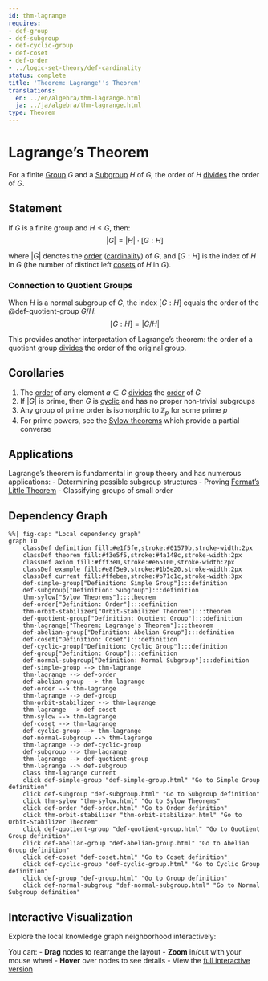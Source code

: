 ```yaml
---
id: thm-lagrange
requires:
- def-group
- def-subgroup
- def-cyclic-group
- def-coset
- def-order
- ../logic-set-theory/def-cardinality
status: complete
title: 'Theorem: Lagrange''s Theorem'
translations:
  en: ../en/algebra/thm-lagrange.html
  ja: ../ja/algebra/thm-lagrange.html
type: Theorem
---
```


# Lagrange's Theorem {#thm-lagrange}

For a finite [Group](def-group.qmd) $G$ and a [Subgroup](def-subgroup.qmd) $H$ of $G$, the order of $H$ [divides](../number-theory/def-divisibility.qmd) the order of $G$.

## Statement

If $G$ is a finite group and $H \leq G$, then:
$$|G| = |H| \cdot [G:H]$$

where $|G|$ denotes the [order](def-order.qmd) ([cardinality](../logic-set-theory/def-cardinality.qmd)) of $G$, and $[G:H]$ is the index of $H$ in $G$ (the number of distinct left [cosets](def-coset.qmd) of $H$ in $G$).

### Connection to Quotient Groups

When $H$ is a normal subgroup of $G$, the index $[G:H]$ equals the order of the @def-quotient-group $G/H$:
$$[G:H] = |G/H|$$

This provides another interpretation of Lagrange's theorem: the order of a quotient group [divides](../number-theory/def-divisibility.qmd) the order of the original group.

## Corollaries

1. The [order](def-order.qmd) of any element $a \in G$ [divides](../number-theory/def-divisibility.qmd) the [order](def-order.qmd) of $G$
2. If $|G|$ is prime, then $G$ is [cyclic](def-cyclic-group.qmd) and has no proper non-trivial subgroups
3. Any group of prime order is isomorphic to $\mathbb{Z}_p$ for some prime $p$
4. For prime powers, see the [Sylow theorems](thm-sylow.qmd) which provide a partial converse

## Applications

Lagrange's theorem is fundamental in group theory and has numerous applications:
- Determining possible subgroup structures
- Proving [Fermat's Little Theorem](../number-theory/thm-fermat-little.qmd)
- Classifying groups of small order

## Dependency Graph

```mermaid
%%| fig-cap: "Local dependency graph"
graph TD
    classDef definition fill:#e1f5fe,stroke:#01579b,stroke-width:2px
    classDef theorem fill:#f3e5f5,stroke:#4a148c,stroke-width:2px
    classDef axiom fill:#fff3e0,stroke:#e65100,stroke-width:2px
    classDef example fill:#e8f5e9,stroke:#1b5e20,stroke-width:2px
    classDef current fill:#ffebee,stroke:#b71c1c,stroke-width:3px
    def-simple-group["Definition: Simple Group"]:::definition
    def-subgroup["Definition: Subgroup"]:::definition
    thm-sylow["Sylow Theorems"]:::theorem
    def-order["Definition: Order"]:::definition
    thm-orbit-stabilizer["Orbit-Stabilizer Theorem"]:::theorem
    def-quotient-group["Definition: Quotient Group"]:::definition
    thm-lagrange["Theorem: Lagrange's Theorem"]:::theorem
    def-abelian-group["Definition: Abelian Group"]:::definition
    def-coset["Definition: Coset"]:::definition
    def-cyclic-group["Definition: Cyclic Group"]:::definition
    def-group["Definition: Group"]:::definition
    def-normal-subgroup["Definition: Normal Subgroup"]:::definition
    def-simple-group --> thm-lagrange
    thm-lagrange --> def-order
    def-abelian-group --> thm-lagrange
    def-order --> thm-lagrange
    thm-lagrange --> def-group
    thm-orbit-stabilizer --> thm-lagrange
    thm-lagrange --> def-coset
    thm-sylow --> thm-lagrange
    def-coset --> thm-lagrange
    def-cyclic-group --> thm-lagrange
    def-normal-subgroup --> thm-lagrange
    thm-lagrange --> def-cyclic-group
    def-subgroup --> thm-lagrange
    thm-lagrange --> def-quotient-group
    thm-lagrange --> def-subgroup
    class thm-lagrange current
    click def-simple-group "def-simple-group.html" "Go to Simple Group definition"
    click def-subgroup "def-subgroup.html" "Go to Subgroup definition"
    click thm-sylow "thm-sylow.html" "Go to Sylow Theorems"
    click def-order "def-order.html" "Go to Order definition"
    click thm-orbit-stabilizer "thm-orbit-stabilizer.html" "Go to Orbit-Stabilizer Theorem"
    click def-quotient-group "def-quotient-group.html" "Go to Quotient Group definition"
    click def-abelian-group "def-abelian-group.html" "Go to Abelian Group definition"
    click def-coset "def-coset.html" "Go to Coset definition"
    click def-cyclic-group "def-cyclic-group.html" "Go to Cyclic Group definition"
    click def-group "def-group.html" "Go to Group definition"
    click def-normal-subgroup "def-normal-subgroup.html" "Go to Normal Subgroup definition"
```

## Interactive Visualization

Explore the local knowledge graph neighborhood interactively:

::: {.graph-viz data-id="thm-lagrange" data-width="700" data-height="500"}
:::

You can:
- **Drag** nodes to rearrange the layout
- **Zoom** in/out with your mouse wheel
- **Hover** over nodes to see details
- View the [full interactive version](../../output/interactive/thm-lagrange.html){target="_blank"}
